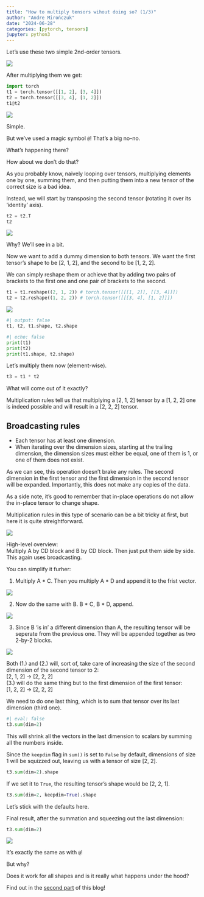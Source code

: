 ```yaml
---
title: "How to multiply tensors wihout doing so? (1/3)"
author: "Andre Mirończuk"
date: "2024-06-28"
categories: [pytorch, tensors]
jupyter: python3
---
```


Let's use these two simple 2nd-order tensors.

![](./simple_tensors.png)

After multiplying them we get:

```python
import torch
t1 = torch.tensor([[1, 2], [3, 4]])
t2 = torch.tensor([[3, 4], [1, 2]])
t1@t2
```

![](./simple_matmul.png)

Simple.

But we've used a magic symbol `@`! That's a big no-no.

What's happening there?

How about we don't do that?

As you probably know, naively looping over tensors, multiplying elements one by one,
summing them, and then putting them into a new tensor of the correct size is a
bad idea.

Instead, we will start by transposing the second tensor (rotating it over its
'identity' axis).

```python
t2 = t2.T
t2
```

![](./tensor_transpose.png)

Why? We'll see in a bit.

Now we want to add a dummy dimension to both tensors. We want the first
tensor's shape to be [2, 1, 2], and the second to be [1, 2, 2].

We can simply reshape them or achieve that by adding two pairs of brackets to the
first one and one pair of brackets to the second.

```python
t1 = t1.reshape((2, 1, 2)) # torch.tensor([[[1, 2]], [[3, 4]]])
t2 = t2.reshape((1, 2, 2)) # torch.tensor([[[3, 4], [1, 2]]])
```

![](./tensor_reshaping.png)

```python
#| output: false
t1, t2, t1.shape, t2.shape
```

```python
#| echo: false
print(t1)
print(t2)
print(t1.shape, t2.shape)
```

Let's multiply them now (element-wise).
```python
t3 = t1 * t2
```

What will come out of it exactly?

Multiplication rules tell us that multiplying a [2, 1, 2] tensor by a [1, 2, 2] one
is indeed possible and will result in a [2, 2, 2] tensor.

::: {.callout-tip appearance="simple"}
## Broadcasting rules
* Each tensor has at least one dimension.
* When iterating over the dimension sizes, starting at the trailing dimension,
  the dimension sizes must either be equal, one of them is 1, or one of them does
  not exist.
:::

As we can see, this operation doesn't brake any rules. The second dimension in
the first tensor and the first dimension in the second tensor will be expanded.
Importantly, this does not make any copies of the data.

::: {.callout-note appearance="simple"}
As a side note, it's good to remember that in-place operations do not allow the in-place
tensor to change shape.
:::

Multiplication rules in this type of scenario can be a bit tricky at first, but
here it is quite streightforward.

![](./t1_t2_stripped.png)

High-level overview:  
Multiply A by CD block and B by CD block. Then just put them side by side. This again uses
broadcasting.

You can simplify it furher:  

1. Multiply A * C. Then you multiply A * D and append it to the frist vector.

![](./t1_t2_first_operation.png)

2. Now do the same with B. B * C, B * D, append.

![](./t1_t2_second_operation.png)

3. Since B 'is in' a different dimension than A, the resulting tensor will be
seperate from the previous one. They will be appended together as two 2-by-2
blocks.

![](./t1_t2_third_operation.png)

Both (1.) and (2.) will, sort of, take care of increasing the size of the second
dimension of the second tensor to 2:  
[2, 1, 2] -> [2, 2, 2]  
(3.) will do the same thing but to the first dimension of the first tensor:  
[1, 2, 2] -> [2, 2, 2]

We need to do one last thing, which is to sum that tensor over its last
dimension (third one).

```python
#| eval: false
t3.sum(dim=2)
```

This will shrink all the vectors in the last dimension to scalars by summing
all the numbers inside.

Since the `keepdim` flag in `sum()` is set to `False` by default,
dimensions of size 1 will be squizzed out, leaving us with a tensor of size [2,
2].

```python
t3.sum(dim=2).shape
```

If we set it to `True`, the resulting tensor's shape would be [2, 2, 1].

```python
t3.sum(dim=2, keepdim=True).shape
```

Let's stick with the defaults here.

Final result, after the summation and squeezing out the last dimension:

```python
t3.sum(dim=2)
```

![](./simple_matmul.png)

It's exactly the same as with `@`!

But why?

Does it work for all shapes and is it really what happens under the hood?

Find out in the [second part](../HowToMultiplyTensorsWithoutDoingSo2/index.qmd) of this blog!
